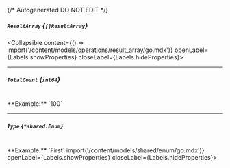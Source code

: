 {/* Autogenerated DO NOT EDIT  */}

##### `ResultArray` *{`[]ResultArray`}*
<Collapsible content={() => import('/content/models/operations/result_array/go.mdx')} openLabel={Labels.showProperties} closeLabel={Labels.hideProperties}>
</Collapsible>

---
##### `TotalCount` *{`int64`}*
<br/>
**Example:** `100`

---
##### `Type` *{`*shared.Enum`}*
<br/>
**Example:** `First`
<Collapsible content={() => import('/content/models/shared/enum/go.mdx')} openLabel={Labels.showProperties} closeLabel={Labels.hideProperties}>
</Collapsible>


